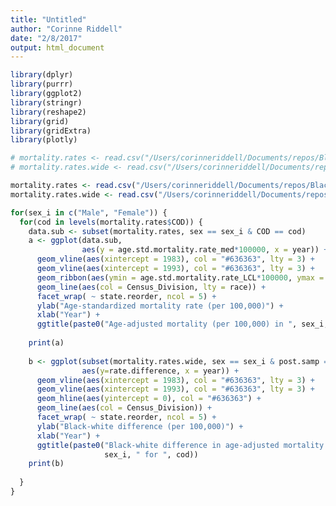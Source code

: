 ```yaml
---
title: "Untitled"
author: "Corinne Riddell"
date: "2/8/2017"
output: html_document
---
```


```r
library(dplyr)
library(purrr)
library(ggplot2)
library(stringr)
library(reshape2)
library(grid)
library(gridExtra)
library(plotly)
```

```r
# mortality.rates <- read.csv("/Users/corinneriddell/Documents/repos/BlackWhiteMortalityGap/Data/mortality_rates.csv")
# mortality.rates.wide <- read.csv("/Users/corinneriddell/Documents/repos/BlackWhiteMortalityGap/Data/mortality_rates_wide.csv")

mortality.rates <- read.csv("/Users/corinneriddell/Documents/repos/BlackWhiteMortalityGap/Data/mortality_rates_1.csv")
mortality.rates.wide <- read.csv("/Users/corinneriddell/Documents/repos/BlackWhiteMortalityGap/Data/mortality_rates_diff_1.csv")
```

```r
for(sex_i in c("Male", "Female")) {
  for(cod in levels(mortality.rates$COD)) {
    data.sub <- subset(mortality.rates, sex == sex_i & COD == cod)
    a <- ggplot(data.sub, 
                aes(y = age.std.mortality.rate_med*100000, x = year)) + 
      geom_vline(aes(xintercept = 1983), col = "#636363", lty = 3) +
      geom_vline(aes(xintercept = 1993), col = "#636363", lty = 3) +
      geom_ribbon(aes(ymin = age.std.mortality.rate_LCL*100000, ymax = age.std.mortality.rate_UCL*100000, col = race)) +
      geom_line(aes(col = Census_Division, lty = race)) +
      facet_wrap( ~ state.reorder, ncol = 5) +
      ylab("Age-standardized mortality rate (per 100,000)") +
      xlab("Year") + 
      ggtitle(paste0("Age-adjusted mortality (per 100,000) in ", sex_i, " for ", cod))
    
    print(a)
    
    b <- ggplot(subset(mortality.rates.wide, sex == sex_i & post.samp == 1 & COD == cod), 
                aes(y=rate.difference, x = year)) + 
      geom_vline(aes(xintercept = 1983), col = "#636363", lty = 3) +
      geom_vline(aes(xintercept = 1993), col = "#636363", lty = 3) +
      geom_hline(aes(yintercept = 0), col = "#636363") +
      geom_line(aes(col = Census_Division)) +
      facet_wrap( ~ state.reorder, ncol = 5) +
      ylab("Black-white difference (per 100,000)") +
      xlab("Year") + 
      ggtitle(paste0("Black-white difference in age-adjusted mortality (per 100,000) in ", 
                     sex_i, " for ", cod))
    print(b)
    
  }
}
```

